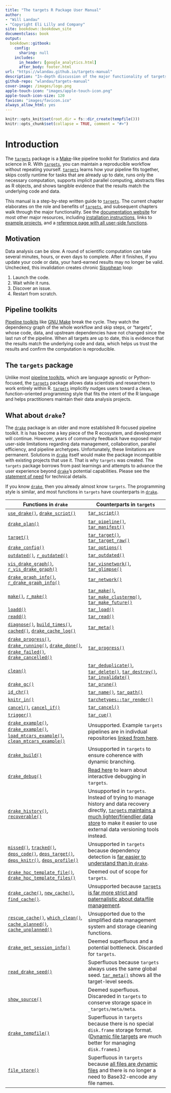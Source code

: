 ```yaml
---
title: "The targets R Package User Manual"
author:
- "Will Landau"
- "Copyright Eli Lilly and Company"
site: bookdown::bookdown_site
documentclass: book
output:
  bookdown::gitbook:
    config:
      sharing: null
    includes:
      in_header: [google_analytics.html]
      after_body: footer.html
url: "https://wlandau.github.io/targets-manual"
description: "In-depth discussion of the major functionality of targets."
github-repo: "wlandau/targets-manual"
cover-image: /images/logo.png
apple-touch-icon: "images/apple-touch-icon.png"
apple-touch-icon-size: 120
favicon: "images/favicon.ico"
always_allow_html: yes
---
```


```r
knitr::opts_knit$set(root.dir = fs::dir_create(tempfile()))
knitr::opts_chunk$set(collapse = TRUE, comment = "#>")
```

# Introduction {#intro}

The [`targets`](https://github.com/wlandau/targets) package is a [Make](https://www.gnu.org/software/make/)-like pipeline toolkit for Statistics and data science in R. With [`targets`](https://github.com/wlandau/targets), you can maintain a reproducible workflow without repeating yourself. [`targets`](https://github.com/wlandau/targets) learns how your pipeline fits together, skips costly runtime for tasks that are already up to date, runs only the necessary computation, supports implicit parallel computing, abstracts files as R objects, and shows tangible evidence that the results match the underlying code and data.

This manual is a step-by-step written guide to [`targets`](https://github.com/wlandau/targets). The current chapter elaborates on the role and benefits of [`targets`](https://github.com/wlandau/targets), and subsequent chapters walk through the major functionality. See the [documentation website](https://wlandau.github.io/targets/index.html) for most other major resources, including [installation instructions](https://wlandau.github.io/targets/index.html#installation), links to [example projects](https://wlandau.github.io/targets/index.html#examples), and a [reference page with all user-side functions](https://wlandau.github.io/targets/reference/index.html). 

## Motivation

Data analysis can be slow. A round of scientific computation can take several minutes, hours, or even days to complete. After it finishes, if you update your code or data, your hard-earned results may no longer be valid. Unchecked, this invalidation creates chronic [Sisyphean](https://en.wikipedia.org/wiki/Sisyphus) loop:

1. Launch the code.
2. Wait while it runs.
3. Discover an issue.
4. Restart from scratch.

## Pipeline toolkits

[Pipeline toolkits](https://github.com/pditommaso/awesome-pipeline) like [GNU Make](https://www.gnu.org/software/make/) break the cycle. They watch the dependency graph of the whole workflow and skip steps, or "targets", whose code, data, and upstream dependencies have not changed since the last run of the pipeline. When all targets are up to date, this is evidence that the results match the underlying code and data, which helps us trust the results and confirm the computation is reproducible.

## The `targets` package

Unlike most [pipeline toolkits](https://github.com/pditommaso/awesome-pipeline), which are language agnostic or Python-focused, the [`targets`](https://github.com/wlandau/targets) package allows data scientists and researchers to work entirely within R. [`targets`](https://github.com/wlandau/targets) implicitly nudges users toward a clean, function-oriented programming style that fits the intent of the R language and helps practitioners maintain their data analysis projects.

## What about `drake`?

The [`drake`](https://github.com/ropensci/drake) package is an older and
more established R-focused pipeline toolkit. It is has become a key
piece of the R ecosystem, and development will continue. However, years
of community feedback have exposed major user-side limitations regarding
data management, collaboration, parallel efficiency, and pipeline
archetypes. Unfortunately, these limitations are permanent. Solutions in
[`drake`](https://github.com/ropensci/drake) itself would make the
package incompatible with existing projects that use it. That is why
`targets` was created. The `targets` package borrows from past learnings
and attempts to advance the user experience beyond
[`drake`](https://github.com/ropensci/drake)’s potential capabilities.
Please see the [statement of
need](https://wlandau.github.io/targets/articles/need.html) for technical details.

If you know [`drake`](https://github.com/ropensci/drake), then you already almost know `targets`. The programming style is similar, and most functions in `targets` have counterparts in [`drake`](https://github.com/ropensci/drake).

Functions in `drake`| Counterparts in `targets`
---|---
[`use_drake()`](https://docs.ropensci.org/drake/reference/use_drake.html), [`drake_script()`](https://docs.ropensci.org/drake/reference/drake_script.html) | [`tar_script()`](https://wlandau.github.io/targets/reference/tar_script.html)
[`drake_plan()`](https://docs.ropensci.org/drake/reference/drake_plan.html) | [`tar_pipeline()`](https://wlandau.github.io/targets/reference/tar_pipeline.html), [`tar_manifest()`](https://wlandau.github.io/targets/reference/tar_manifest.html)
[`target()`](https://docs.ropensci.org/drake/reference/target.html) | [`tar_target()`](https://wlandau.github.io/targets/reference/tar_target.html), [`tar_target_raw()`](https://wlandau.github.io/targets/reference/tar_target_raw.html)
[`drake_config()`](https://docs.ropensci.org/drake/reference/drake_config.html) | [`tar_options()`](https://wlandau.github.io/targets/reference/tar_options.html)
[`outdated()`](https://docs.ropensci.org/drake/reference/outdated.html), [`r_outdated()`](https://docs.ropensci.org/drake/reference/r_make.html) | [`tar_outdated()`](https://wlandau.github.io/targets/reference/tar_outdated.html)
[`vis_drake_graph()`](https://docs.ropensci.org/drake/reference/vis_drake_graph.html), [`r_vis_drake_graph()`](https://docs.ropensci.org/drake/reference/r_make.html) |  [`tar_visnetwork()`](https://wlandau.github.io/targets/reference/tar_visnetwork.html), [`tar_glimpse()`](https://wlandau.github.io/targets/reference/tar_glimpse.html) 
[`drake_graph_info()`](https://docs.ropensci.org/drake/reference/drake_graph_info.html), [`r_drake_graph_info()`](https://docs.ropensci.org/drake/reference/r_make.html) | [`tar_network()`](https://wlandau.github.io/targets/reference/tar_network.html)
[`make()`](https://docs.ropensci.org/drake/reference/make.html), [`r_make()`](https://docs.ropensci.org/drake/reference/r_make.html) | [`tar_make()`](https://wlandau.github.io/targets/reference/tar_make.html), [`tar_make_clustermq()`](https://wlandau.github.io/targets/reference/tar_make_clustermq.html), [`tar_make_future()`](https://wlandau.github.io/targets/reference/tar_make_future.html)
[`loadd()`](https://docs.ropensci.org/drake/reference/readd.html) | [`tar_load()`](https://wlandau.github.io/targets/reference/tar_load.html)
[`readd()`](https://docs.ropensci.org/drake/reference/readd.html) | [`tar_read()`](https://wlandau.github.io/targets/reference/tar_read.html)
[`diagnose()`](https://docs.ropensci.org/drake/reference/diagnose.html), [`build_times()`](https://docs.ropensci.org/drake/reference/build_times.html), [`cached()`](https://docs.ropensci.org/drake/reference/cached.html), [`drake_cache_log()`](https://docs.ropensci.org/drake/reference/drake_cache_log.html) | [`tar_meta()`](https://wlandau.github.io/targets/reference/tar_meta.html)
[`drake_progress()`](https://docs.ropensci.org/drake/reference/drake_progress.html), [`drake_running()`](https://docs.ropensci.org/drake/reference/drake_running.html), [`drake_done()`](https://docs.ropensci.org/drake/reference/drake_done.html), [`drake_failed()`](https://docs.ropensci.org/drake/reference/drake_failed.html), [`drake_cancelled()`](https://docs.ropensci.org/drake/reference/drake_cancelled.html) | [`tar_progress()`](https://wlandau.github.io/targets/reference/tar_progress.html)
[`clean()`](https://docs.ropensci.org/drake/reference/clean.html) | [`tar_deduplicate()`](https://wlandau.github.io/targets/reference/tar_deduplicate.html), [`tar_delete()`](https://wlandau.github.io/targets/reference/tar_delete.html), [`tar_destroy()`](https://wlandau.github.io/targets/reference/tar_destroy.html), [`tar_invalidate()`](https://wlandau.github.io/targets/reference/tar_invalidate.html)
[`drake_gc()`](https://docs.ropensci.org/drake/reference/drake_gc.html) | [`tar_prune()`](https://wlandau.github.io/targets/reference/tar_prune.html)
[`id_chr()`](https://docs.ropensci.org/drake/reference/id_chr.html) | [`tar_name()`](https://wlandau.github.io/targets/reference/tar_name.html), [`tar_path()`](https://wlandau.github.io/targets/reference/tar_path.html)
[`knitr_in()`](https://docs.ropensci.org/drake/reference/knitr_in.html) | [`tarchetypes::tar_render()`](https://wlandau.github.io/tarchetypes/reference/tar_render.html)
[`cancel()`](https://docs.ropensci.org/drake/reference/cancel.html), [`cancel_if()`](https://docs.ropensci.org/drake/reference/cancel_if.html) | [`tar_cancel()`](https://wlandau.github.io/targets/reference/tar_cancel.html)
[`trigger()`](https://docs.ropensci.org/drake/reference/trigger.html) | [`tar_cue()`](https://wlandau.github.io/targets/reference/tar_cue.html)
[`drake_example()`](https://docs.ropensci.org/drake/reference/drake_example.html), [`drake_example()`](https://docs.ropensci.org/drake/reference/drake_examples.html), [`load_mtcars_example()`](https://docs.ropensci.org/drake/reference/load_mtcars_example.html), [`clean_mtcars_example()`](https://docs.ropensci.org/drake/reference/clean_mtcars_example.html) | Unsupported. Example `targets` pipelines are in indivdual repositories [linked from here](https://wlandau.github.io/targets/index.html#examples).
[`drake_build()`](https://docs.ropensci.org/drake/reference/drake_build.html) | Unsupported in `targets` to ensure coherence with dynamic branching.
[`drake_debug()`](https://docs.ropensci.org/drake/reference/drake_debug.html) | [Read here](https://wlandau.github.io/targets-manual/practice.html#debugging) to learn about interactive debugging in `targets`.
[`drake_history()`](https://docs.ropensci.org/drake/reference/drake_history.html), [`recoverable()`](https://docs.ropensci.org/drake/reference/recoverable.html) | Unsupported in `targets`. Instead of trying to manage history and data recovery directly, [`targets` maintains a much lighter/friendlier data store](https://wlandau.github.io/targets/articles/need.html#lighter-friendlier-data-management) to make it easier to use external data versioning tools instead.
 [`missed()`](https://docs.ropensci.org/drake/reference/missed.html), [`tracked()`](https://docs.ropensci.org/drake/reference/tracked.html), [`deps_code()`](https://docs.ropensci.org/drake/reference/deps_code.html), [`deps_target()`](https://docs.ropensci.org/drake/reference/deps_target.html), [`deps_knitr()`](https://docs.ropensci.org/drake/reference/deps_knitr.html), [`deps_profile()`](https://docs.ropensci.org/drake/reference/deps_profile.html) | Unsupported in `targets` because dependency detection is [far easier to understand than in `drake`](https://wlandau.github.io/targets-manual/practice.html#dependencies).
[`drake_hpc_template_file()`](https://docs.ropensci.org/drake/reference/drake_hpc_template_file.html), [`drake_hpc_template_files()`](https://docs.ropensci.org/drake/reference/drake_hpc_template_files.html) | Deemed out of scope for `targets`.
[`drake_cache()`](https://docs.ropensci.org/drake/reference/drake_cache.html), [`new_cache()`](https://docs.ropensci.org/drake/reference/new_cache.html), [`find_cache()`](https://docs.ropensci.org/drake/reference/find_cache.html). | Unsupported because [`targets` is far more strict and paternalistic about data/file management](https://wlandau.github.io/targets/articles/need.html#better-guardrails-by-design).
[`rescue_cache()`](https://docs.ropensci.org/drake/reference/rescue_cache.html), [`which_clean()`](https://docs.ropensci.org/drake/reference/which_clean.html), [`cache_planned()`](https://docs.ropensci.org/drake/reference/cached_planned.html), [`cache_unplanned()`](https://docs.ropensci.org/drake/reference/cached_unplanned.html) | Unsupported due to the simplified data management system and storage cleaning functions.
[`drake_get_session_info()`](https://docs.ropensci.org/drake/reference/drake_get_session_info.html) | Deemed superfluous and a potential bottleneck. Discarded for `targets`.
[`read_drake_seed()`](https://docs.ropensci.org/drake/reference/read_drake_seed.html) | Superfluous because `targets` always uses the same global seed. [`tar_meta()`](https://wlandau.github.io/targets/reference/tar_meta.html) shows all the target-level seeds.
[`show_source()`](https://docs.ropensci.org/drake/reference/show_source.html) | Deemed superfluous. Discareded in `targets` to conserve storage space in `_targets/meta/meta`.
[`drake_tempfile()`](https://docs.ropensci.org/drake/reference/drake_tempfile.html) | Superfluous in `targets` because there is no special `disk.frame` storage format. ([Dynamic file targets](https://wlandau.github.io/targets-manual/files.html#external-output-files) are much better for managing `disk.frame`s.)
[`file_store()`](https://docs.ropensci.org/drake/reference/file_store.html) | Superfluous in `targets` because [all files are dynamic files](https://wlandau.github.io/targets-manual/files.html) and there is no longer a need to Base32-encode any file names.

